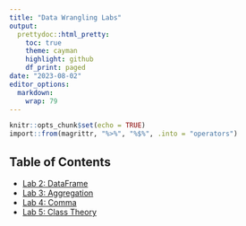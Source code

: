 ```yaml
---
title: "Data Wrangling Labs"
output:
  prettydoc::html_pretty:
    toc: true
    theme: cayman
    highlight: github
    df_print: paged
date: "2023-08-02"
editor_options:
  markdown:
    wrap: 79
---
```


```r
knitr::opts_chunk$set(echo = TRUE)
import::from(magrittr, "%>%", "%$%", .into = "operators")
```

## Table of Contents

- [Lab 2: DataFrame](./lab_02.html)
- [Lab 3: Aggregation](./lab_03.html)
- [Lab 4: Comma](./lab_04.html)
- [Lab 5: Class Theory](./lab_05.html)

